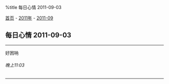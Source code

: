 %title 每日心情 2011-09-03

[[../../../index|首页]] - [[../index|2011年]] - [[index|2011-09]]
==每日心情 2011-09-03==
----
好困呐
======晚上11:03======
----
